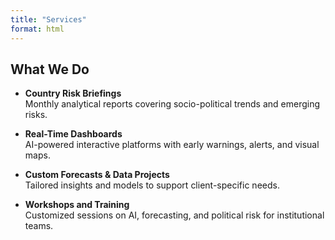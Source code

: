 ---
title: "Services"
format: html
---

## What We Do

-   **Country Risk Briefings**\
    Monthly analytical reports covering socio-political trends and emerging risks.

-   **Real-Time Dashboards**\
    AI-powered interactive platforms with early warnings, alerts, and visual maps.

-   **Custom Forecasts & Data Projects**\
    Tailored insights and models to support client-specific needs.

-   **Workshops and Training**\
    Customized sessions on AI, forecasting, and political risk for institutional teams.
